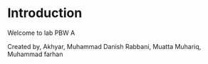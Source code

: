 # Introduction
 Welcome to lab PBW A

Created by,
Akhyar,
Muhammad Danish Rabbani,
Muatta Muhariq,
Muhammad farhan